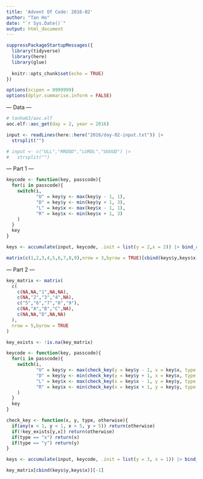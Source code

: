 ```yaml
---
title: 'Advent Of Code: 2016-02'
author: "Tan Ho"
date: "`r Sys.Date()`"
output: html_document
---
```


```r
suppressPackageStartupMessages({
  library(tidyverse)
  library(here)
  library(glue)
  
  knitr::opts_chunk$set(echo = TRUE)
})

options(scipen = 9999999)
options(dplyr.summarise.inform = FALSE)
```

--- Data ---

```r
# tanho63/aoc.elf
aoc.elf::aoc_get(day = 2, year = 2016)
```

```r
input <- readLines(here::here("2016/day-02-input.txt")) |>
  strsplit("")

# input <- c("ULL","RRDDD","LURDL","UUUUD") |>
#   strsplit("")
```

--- Part 1 ---

```r

keycode <- function(key, passcode){
  for(i in passcode){
    switch(i,
           "U" = key$y <- max(key$y - 1, 1),
           "D" = key$y <- min(key$y + 1, 3),
           "L" = key$x <- max(key$x - 1, 1),
           "R" = key$x <- min(key$x + 1, 3)
    )
  }
  key
}

keys <- accumulate(input, keycode, .init = list(y = 2,x = 2)) |> bind_rows()

matrix(c(1,2,3,4,5,6,7,8,9),nrow = 3,byrow = TRUE)[cbind(keys$y,keys$x)][-1]
```

--- Part 2 ---

```r
key_matrix <- matrix(
  c(
    c(NA,NA,"1",NA,NA),
    c(NA,"2","3","4",NA),
    c("5","6","7","8","9"),
    c(NA,"A","B","C",NA),
    c(NA,NA,"D",NA,NA)
  ),
  nrow = 5,byrow = TRUE
)

key_exists <- !is.na(key_matrix)

keycode <- function(key, passcode){
  for(i in passcode){
    switch(i,
           "U" = key$y <- max(check_key(y = key$y - 1, x = key$x, type = "y", otherwise = key$y), 1),
           "D" = key$y <- min(check_key(y = key$y + 1, x = key$x, type = "y", otherwise = key$y), 5),
           "L" = key$x <- max(check_key(x = key$x - 1, y = key$y, type = "x", otherwise = key$x), 1),
           "R" = key$x <- min(check_key(x = key$x + 1, y = key$y, type = "x", otherwise = key$x), 5)
    )
  }
  key
}

check_key <- function(x, y, type, otherwise){
  if(any(x < 1, y < 1, x > 5, y > 5)) return(otherwise)
  if(!key_exists[y,x]) return(otherwise)
  if(type == "x") return(x)
  if(type == "y") return(y)
}

keys <- accumulate(input, keycode, .init = list(y = 3, x = 1)) |> bind_rows()

key_matrix[cbind(keys$y,keys$x)][-1]

```

